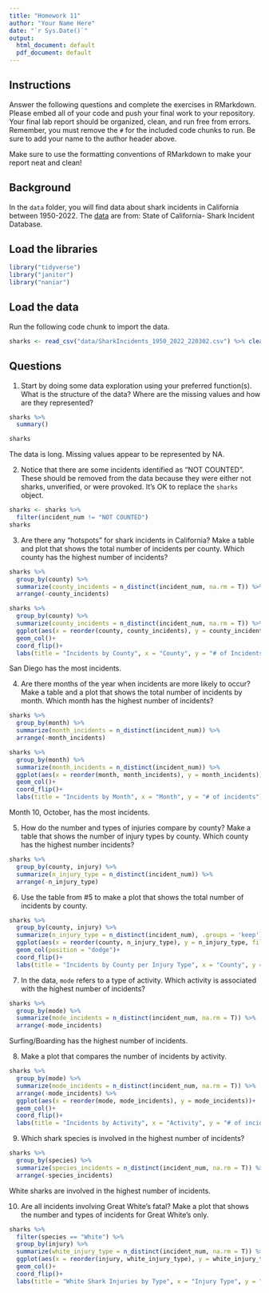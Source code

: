 ```yaml
---
title: "Homework 11"
author: "Your Name Here"
date: "`r Sys.Date()`"
output:
  html_document: default
  pdf_document: default
---
```


## Instructions
Answer the following questions and complete the exercises in RMarkdown. Please embed all of your code and push your final work to your repository. Your final lab report should be organized, clean, and run free from errors. Remember, you must remove the `#` for the included code chunks to run. Be sure to add your name to the author header above.  

Make sure to use the formatting conventions of RMarkdown to make your report neat and clean!    

## Background
In the `data` folder, you will find data about shark incidents in California between 1950-2022. The [data](https://catalog.data.gov/dataset/shark-incident-database-california-56167) are from: State of California- Shark Incident Database.   

## Load the libraries
```r
library("tidyverse")
library("janitor")
library("naniar")
```

## Load the data
Run the following code chunk to import the data.
```r
sharks <- read_csv("data/SharkIncidents_1950_2022_220302.csv") %>% clean_names()
```

## Questions
1. Start by doing some data exploration using your preferred function(s). What is the structure of the data? Where are the missing values and how are they represented?

```r
sharks %>% 
  summary()
```
```r
sharks
```
The data is long. Missing values appear to be represented by NA.


2. Notice that there are some incidents identified as "NOT COUNTED". These should be removed from the data because they were either not sharks, unverified, or were provoked. It's OK to replace the `sharks` object.

```r
sharks <- sharks %>% 
  filter(incident_num != "NOT COUNTED")
sharks
```


3. Are there any "hotspots" for shark incidents in California? Make a table and plot that shows the total number of incidents per county. Which county has the highest number of incidents?

```r
sharks %>% 
  group_by(county) %>% 
  summarize(county_incidents = n_distinct(incident_num, na.rm = T)) %>% 
  arrange(-county_incidents)
```
```r
sharks %>% 
  group_by(county) %>% 
  summarize(county_incidents = n_distinct(incident_num, na.rm = T)) %>% 
  ggplot(aes(x = reorder(county, county_incidents), y = county_incidents))+
  geom_col()+
  coord_flip()+
  labs(title = "Incidents by County", x = "County", y = "# of Incidents")
```
San Diego has the most incidents.


4. Are there months of the year when incidents are more likely to occur? Make a table and a plot that shows the total number of incidents by month. Which month has the highest number of incidents?

```r
sharks %>% 
  group_by(month) %>% 
  summarize(month_incidents = n_distinct(incident_num)) %>% 
  arrange(-month_incidents)
```


```r
sharks %>% 
  group_by(month) %>% 
  summarize(month_incidents = n_distinct(incident_num)) %>% 
  ggplot(aes(x = reorder(month, month_incidents), y = month_incidents))+
  geom_col()+
  coord_flip()+
  labs(title = "Incidents by Month", x = "Month", y = "# of incidents")
```
Month 10, October, has the most incidents.


5. How do the number and types of injuries compare by county? Make a table that shows the number of injury types by county. Which county has the highest number incidents?

```r
sharks %>% 
  group_by(county, injury) %>% 
  summarize(n_injury_type = n_distinct(incident_num)) %>% 
  arrange(-n_injury_type)
```

6. Use the table from #5 to make a plot that shows the total number of incidents by county.

```r
sharks %>% 
  group_by(county, injury) %>% 
  summarize(n_injury_type = n_distinct(incident_num), .groups = 'keep') %>%  
  ggplot(aes(x = reorder(county, n_injury_type), y = n_injury_type, fill = injury))+
  geom_col(position = "dodge")+
  coord_flip()+
  labs(title = "Incidents by County per Injury Type", x = "County", y = "# of Incidents")
```

7. In the data, `mode` refers to a type of activity. Which activity is associated with the highest number of incidents?

```r
sharks %>% 
  group_by(mode) %>% 
  summarize(mode_incidents = n_distinct(incident_num, na.rm = T)) %>% 
  arrange(-mode_incidents)
```
Surfing/Boarding has the highest number of incidents.

8. Make a plot that compares the number of incidents by activity.

```r
sharks %>% 
  group_by(mode) %>% 
  summarize(mode_incidents = n_distinct(incident_num, na.rm = T)) %>% 
  arrange(-mode_incidents) %>% 
  ggplot(aes(x = reorder(mode, mode_incidents), y = mode_incidents))+
  geom_col()+
  coord_flip()+
  labs(title = "Incidents by Activity", x = "Activity", y = "# of incidents")
```

9. Which shark species is involved in the highest number of incidents?

```r
sharks %>% 
  group_by(species) %>% 
  summarize(species_incidents = n_distinct(incident_num, na.rm = T)) %>% 
  arrange(-species_incidents)
```
White sharks are involved in the highest number of incidents.

10. Are all incidents involving Great White's fatal? Make a plot that shows the number and types of incidents for Great White's only.

```r
sharks %>% 
  filter(species == "White") %>% 
  group_by(injury) %>% 
  summarize(white_injury_type = n_distinct(incident_num, na.rm = T)) %>% 
  ggplot(aes(x = reorder(injury, white_injury_type), y = white_injury_type))+
  geom_col()+
  coord_flip()+
  labs(title = "White Shark Injuries by Type", x = "Injury Type", y = "# of Injuries")
```

